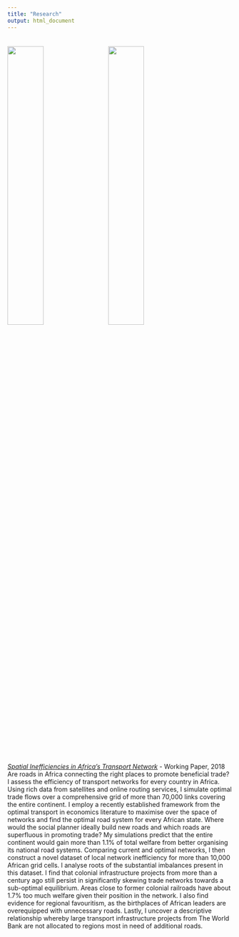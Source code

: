 ```yaml
---
title: "Research"
output: html_document
---
```


<link rel="stylesheet" href="styles.css" type="text/css">
<img src="images/cae_network.png" style="width:40%; margin-right: 20px; margin-top: 20px" align="center">
<img src="images/all_africa.png" style="width:40%; margin-right: 20px; margin-top: 20px" align="center">

<br>

[*Spatial Inefficiencies in Africa's Transport Network*](files/Spatial_Inefficiencies.pdf) - Working Paper, 2018
<br>
Are roads in Africa connecting the right places to promote beneficial trade? I assess the efficiency of transport networks for every country in Africa. Using rich data from satellites and online routing services, I simulate optimal trade flows over a comprehensive grid of more than 70,000 links covering the entire continent. I employ a recently established framework from the optimal transport in economics literature to maximise over the space of networks and find the optimal road system for every African state. Where would the social planner ideally build new roads and which roads are superfluous in promoting trade? My simulations predict that the entire continent would gain more than 1.1% of total welfare from better organising its national road systems. Comparing current and optimal networks, I then construct a novel dataset of local network inefficiency for more than 10,000 African grid cells. I analyse roots of the substantial imbalances present in this dataset. I find that colonial infrastructure projects from more than a century ago still persist in significantly skewing trade networks towards a sub-optimal equilibrium. Areas close to former colonial railroads have about 1.7% too much welfare given their position in the network. I also find evidence for regional favouritism, as the birthplaces of African leaders are overequipped with unnecessary roads. Lastly, I uncover a descriptive relationship whereby large transport infrastructure projects from The World Bank are not allocated to regions most in need of additional roads.
